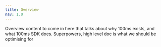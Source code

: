 ```yaml
---
title: Overview
nav: 1.0
---
```


Overview content to come in here that talks about why 100ms exists, and what 100ms SDK does. Superpowers, high level doc is what we should be optimising for


